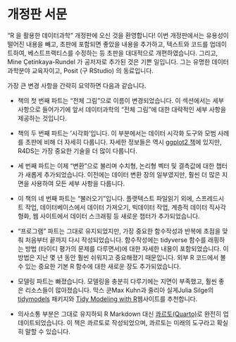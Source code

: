 # 개정판 서문 {.unnumbered}

"R 을 활용한 데이터과학" 개정판에 오신 것을 환영합니다!
이번 개정판에서는 유용성이 떨어진 내용을 빼고, 초판에 포함되면 좋았을 내용을 추가하고, 텍스트와 코드를 업데이트하여, 베스트프랙티스를 수정하는 등 초판을 대대적으로 개편하였습니다.
그리고, Mine Çetinkaya-Rundel 가 공저자로 추가된 것은 기쁜 일입니다.
그는 유명한 데이터과학분야 교육자이고, Posit (구 RStudio) 의 동료입니다.

가장 큰 변경 사항을 간략히 요약하면 다음과 같습니다.

-   책의 첫 번째 파트는 "전체 그림"으로 이름이 변경되었습니다.
    이 섹션에서는 세부 사항으로 들어가기에 앞서 데이터과학의 "전체 그림"에 대한 대략적인 세부 사항을 제공하는 것입니다.

-   책의 두 번째 파트는 '시각화'입니다.
    이 부분에서는 데이터 시각화 도구와 모범 사례를 초판에 비해 더 자세히 다룹니다.
    자세한 정보들은 역시 [ggplot2 책](http://ggplot2-book.org/)에 있지만, R4DS는 가장 중요한 기술을 더 많이 다룹니다.

-   세 번째 파트는 이제 "변환"으로 불리며 수치형, 논리형 벡터 및 결측값에 대한 챕터가 새롭게 추가되었습니다.
    이전에는 데이터 변환 장의 일부였지만, 훨씬 더 많은 지면을 사용하여 모든 세부 사항을 다룹니다.

-   이 책의 네 번째 파트는 "불러오기"입니다.
    플랫텍스트 파일읽기 외에, 스프레드시트 작업, 데이터베이스에서 데이터 가져오기, 빅데이터 작업, 계층적 데이터 직사각형화, 웹 사이트에서 데이터 스크래핑 등 새로운 챕터가 추가되었습니다.

-   "프로그램" 파트는 그대로 유지되었지만, 가장 중요한 함수작성과 반복에 초점을 맞춰 처음부터 끝까지 다시 작성되었습니다.
    함수작성에는 tidyverse 함수를 래핑하는 방법 (타이디 평가의 문제를 다루면서)에 대한 자세한 내용이 포함되었습니다.
    이 방법은 지난 몇 년 동안 훨씬 쉬워지고 중요해졌기 때문입니다.
    외부 R 코드에서 볼 수 있는 중요한 기본 R 함수에 대한 새로운 장도 추가되었습니다.

-   모델링 파트는 빠졌습니다.
    모델링을 충분히 다루기에는 지면이 부족했고, 훨씬 좋은 리소스들이 많아졌습니다.
    막스 쿤Max Kuhn과 줄리아 실게Julia Silge의 [tidymodels](https://www.tidymodels.org/) 패키지와 [Tidy Modeling with R](https://www.tmwr.org/)웹사이트를 추천합니다.

-   의사소통 부분은 그대로 유지하되 R Markdown 대신 [콰르토(Quarto)](https://quarto.org/)로 완전히 업데이트되었습니다.
    이 책은 콰르토로 작성되었으며, 콰르토는 미래의 도구라고 확실히 말할 수 있습니다.
